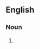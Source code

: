 {{also|double-entendres}}

==English==

===Noun===
{{head|en|noun plural form|head=[[double]] [[entendre]]s}}

# {{plural of|double entendre|lang=en}}